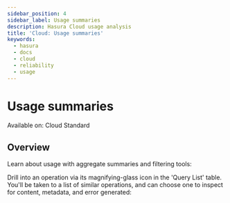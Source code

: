 ```yaml
---
sidebar_position: 4
sidebar_label: Usage summaries
description: Hasura Cloud usage analysis
title: 'Cloud: Usage summaries'
keywords:
  - hasura
  - docs
  - cloud
  - reliability
  - usage
---
```



# Usage summaries

<div className='badge badge--primary heading-badge'>Available on: Cloud Standard</div>

## Overview

Learn about usage with aggregate summaries and filtering tools:

<Thumbnail src='/img/observability/pro-tab-usage.png' alt='Hasura Cloud Console usage tab' />

Drill into an operation via its magnifying-glass icon in the 'Query List' table. You'll be taken to a list of similar
operations, and can choose one to inspect for content, metadata, and error generated:

<Thumbnail alt='Hasura Cloud Console inspect an operation' src='/img/observability/pro-tab-operations-inspect.png' />
